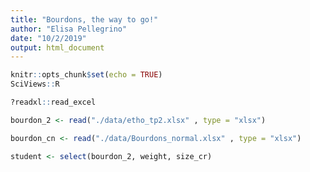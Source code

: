 ```yaml
---
title: "Bourdons, the way to go!"
author: "Elisa Pellegrino"
date: "10/2/2019"
output: html_document
---
```


```r
knitr::opts_chunk$set(echo = TRUE)
SciViews::R
```

```r
?readxl::read_excel
```



```r
bourdon_2 <- read("./data/etho_tp2.xlsx" , type = "xlsx")

```




```r
bourdon_cn <- read("./data/Bourdons_normal.xlsx" , type = "xlsx")
```

```r
student <- select(bourdon_2, weight, size_cr)
```

